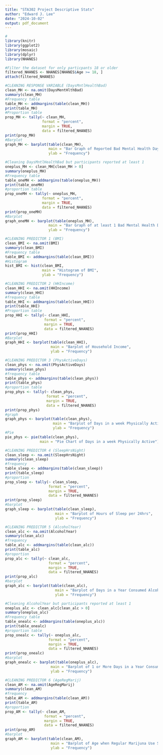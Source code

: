 ```yaml
---
title: "STA302 Project Descriptive Stats"
author: "Edward J. Lee"
date: "2024-10-02"
output: pdf_document
---
```


```r
#
library(knitr) 
library(ggplot2)
library(mosaic)
library(dplyr)
library(NHANES)
```

```r
#Filter the dataset for only particpants 18 or older
filtered_NHANES <- NHANES[NHANES$Age >= 18, ]
attach(filtered_NHANES)
```

```r
#CLEANING RESPONSE VARIABLE (DaysMntlHealthBad)
clean_MH <- na.omit(DaysMentHlthBad)
summary(clean_MH)
#Frequency table
table_MH <- addmargins(table(clean_MH))
print(table_MH)
#Proportion table
prop_MH <- tally(~ clean_MH,
                 format = "percent",
                 margin = TRUE,
                 data = filtered_NHANES)
print(prop_MH)
#Barplot
graph_MH <- barplot(table(clean_MH),
                    main = "Bar Graph of Reported Bad Mental Health Days",
                    ylab = "Frequency")
```

```r
#Cleaning DaysMntlHealthBad but participants reported at least 1
oneplus_MH <- clean_MH[clean_MH > 0]
summary(oneplus_MH)
#Frequency table
table_oneMH <- addmargins(table(oneplus_MH))
print(table_oneMH)
#proportion table
prop_oneMH <- tally(~ oneplus_MH,
                 format = "percent",
                 margin = TRUE,
                 data = filtered_NHANES)
print(prop_oneMH)
#Barplot
graph_oneMH <- barplot(table(oneplus_MH),
                    main = "Bar Graph of at least 1 Bad Mental Health Days",
                    ylab = "Frequency")
```

```r
#CLEANING PREDICTOR 1 (BMI)
clean_BMI <- na.omit(BMI)
summary(clean_BMI)
#Frequency table
table_BMI <- addmargins(table(clean_BMI))
#Histogram
hist_BMI <- hist(clean_BMI,
                 main = "Histogram of BMI",
                 ylab = "Frequency")
```

```r
#CLEANING PREDICTOR 2 (HHIncome)
clean_HHI <- na.omit(HHIncome)
summary(clean_HHI)
#frequency table
table_HHI <- addmargins(table(clean_HHI))
print(table_HHI)
#Proportion table 
prop_HHI <- tally(~ clean_HHI,
                  format = "percent",
                  margin = TRUE,
                  data = filtered_NHANES)
print(prop_HHI)
#Barplot
graph_HHI <- barplot(table(clean_HHI),
                     main = "Barplot of Household Income",
                     ylab = "Frequency")
```

```r
#CLEANING PREDICTOR 3 (PhysActiveDays)
clean_phys <- na.omit(PhysActiveDays)
summary(clean_phys)
#frequency table
table_phys <- addmargins(table(clean_phys))
print(table_phys)
#proportion table
prop_phys <- tally(~ clean_phys,
                   format = "percent",
                   margin = TRUE,
                   data = filtered_NHANES)
print(prop_phys)
#graph
graph_phys <- barplot(table(clean_phys),
                      main = "Barplot of Days in a week Physically Active",
                      ylab = "Frequency")
#Pie
pie_phys <- pie(table(clean_phys),
                main = "Pie Chart of Days in a week Physically Active")
```

```r
#CLEANING PREDICTOR 4 (SleepHrsNight)
clean_sleep <- na.omit(SleepHrsNight)
summary(clean_sleep)
#frequency
table_sleep <- addmargins(table(clean_sleep))
print(table_sleep)
#proportion
prop_sleep <- tally(~ clean_sleep,
                    format = "percent",
                    margin = TRUE,
                    data = filtered_NHANES)
print(prop_sleep)
#barplot
graph_sleep <- barplot(table(clean_sleep),
                       main = "Barplot of Hours of Sleep per 24hrs",
                       ylab = "Frequency")
```

```r
#CLEANING PREDICTOR 5 (AlcoholYear)
clean_alc <- na.omit(AlcoholYear)
summary(clean_alc)
#frequency
table_alc <- addmargins(table(clean_alc))
print(table_alc)
#proportion
prop_alc <- tally(~ clean_alc,
                    format = "percent",
                    margin = TRUE,
                    data = filtered_NHANES)
print(prop_alc)
#barplot
graph_alc <- barplot(table(clean_alc),
                       main = "Barplot of Days in a Year Consumed Alcohol",
                       ylab = "Frequency")
```

```r
#Cleaning AlcoholYear but participants reported at least 1
oneplus_alc <- clean_alc[clean_alc > 0]
summary(oneplus_alc)
#Frequency table
table_onealc <- addmargins(table(oneplus_alc))
print(table_onealc)
#proportion table
prop_onealc <- tally(~ oneplus_alc,
                    format = "percent",
                    margin = TRUE,
                    data = filtered_NHANES)
print(prop_onealc)
#barplot
graph_onealc <- barplot(table(oneplus_alc),
                     main = "Barplot of 1 or More Days in a Year Consumed Alcohol",
                     ylab = "Frequency")
```

```r
#CLEANING PREDICTOR 6 (AgeRegMarij)
clean_AM <- na.omit(AgeRegMarij)
summary(clean_AM)
#frequency
table_AM <- addmargins(table(clean_AM))
print(table_AM)
#proportion
prop_AM <- tally(~ clean_AM,
                  format = "percent",
                  margin = TRUE,
                  data = filtered_NHANES)
print(prop_AM)
#barplot
graph_AM <- barplot(table(clean_AM),
                     main = "Barplot of Age when Regular Marijuna Use Started",
                     ylab = "Frequency")
```